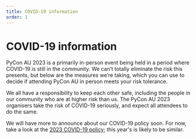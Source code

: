 ```yaml
---
title: COVID-19 information
order: 1
---
```


# COVID-19 information

PyCon AU 2023 is a primarily in-person event being held in a period where COVID-19 is still in the community. We can’t totally eliminate the risk this presents, but below are the measures we’re taking, which you can use to decide if attending PyCon AU in person meets your risk tolerance.

We all have a responsibility to keep each other safe, including the people in our community who are at higher risk than us. The PyCon AU 2023 organisers take the risk of COVID-19 seriously, and expect all attendees to do the same.

We will have more to announce about our COVID-19 policy soon. For now, take a look at the [2023 COVID-19 policy](https://2023.pycon.org.au/safety/covid/); this year's is likely to be similar.